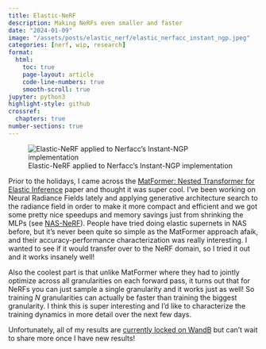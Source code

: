 ```yaml
---
title: Elastic-NeRF
description: Making NeRFs even smaller and faster
date: "2024-01-09"
image: "/assets/posts/elastic_nerf/elastic_nerfacc_instant_ngp.jpeg"
categories: [nerf, wip, research]
format:
  html:
    toc: true
    page-layout: article
    code-line-numbers: true
    smooth-scroll: true
jupyter: python3
highlight-style: github
crossref:
  chapters: true
number-sections: true
---
```

![Elastic-NeRF applied to Nerfacc's Instant-NGP implementation](/assets/posts/elastic_nerf/elastic_nerfacc_instant_ngp.jpeg)


Prior to the holidays, I came across the [MatFormer: Nested Transformer for Elastic Inference](https://arxiv.org/abs/2310.07707) paper and thought it was super cool. I've been working on Neural Radiance Fields lately and applying generative architecture search to the radiance field in order to make it more compact and efficient and we got some pretty nice speedups and memory savings just from shrinking the MLPs (see [NAS-NeRF](https://saeejithnair.github.io/NAS-NeRF/)). People have tried doing elastic supernets in NAS before, but it's never been quite so simple as the MatFormer approach afaik, and their accuracy-performance characterization was really interesting. I wanted to see if it would transfer over to the NeRF domain, so I tried it out and it works insanely well!

Also the coolest part is that unlike MatFormer where they had to jointly optimize across all granularities on each forward pass, it turns out that for NeRFs you can just sample a single granularity and it works just as well! So training $N$ granularities can actually be faster than training the biggest granularity. I think this is super interesting and I'd like to characterize the training dynamics in more detail over the next few days.

Unfortunately, all of my results are [currently locked on WandB](/blog/posts/research_workflows/#running-and-managing-experiments) but can't wait to share more once I have new results!

